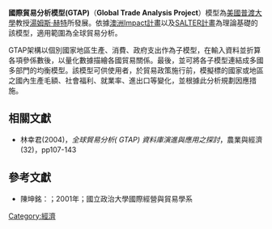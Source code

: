 {{Expand language|1=en|time=2022-05-16T01:58:53+00:00}}
'''國際貿易分析模型(GTAP)'''（'''Global Trade Analysis Project'''）模型為[[美國|美國]][[普渡大學|普渡大學]]教授[[湯姆斯·赫特|湯姆斯·赫特]]所發展。依據[[澳洲|澳洲]][[Impact計畫|Impact計畫]]以及[[SALTER計畫|SALTER計畫]]為理論基礎的該模型，適用範圍為全球貿易分析。

GTAP架構以個別國家地區生產、消費、政府支出作為子模型，在輸入資料並折算各項參係數後，以量化數據描繪各國貿易關係。最後，並可將各子模型連結成多國多部門的均衡模型。該模型可供使用者，於貿易政策施行前，模擬標的國家或地區之國內生產毛額、社會福利、就業率、進出口等變化，並根據此分析規劃因應措施。

== 相關文獻 ==
*林幸君(2004)，''全球貿易分析( GTAP) 資料庫演進與應用之探討''，農業與經濟(32)，pp107-143

==參考文獻==
*陳坤銘：<GTAP模型結構>；2001年；國立政治大學國際經營與貿易學系

[[Category:經濟|Category:經濟]]
{{Econ-stub}}